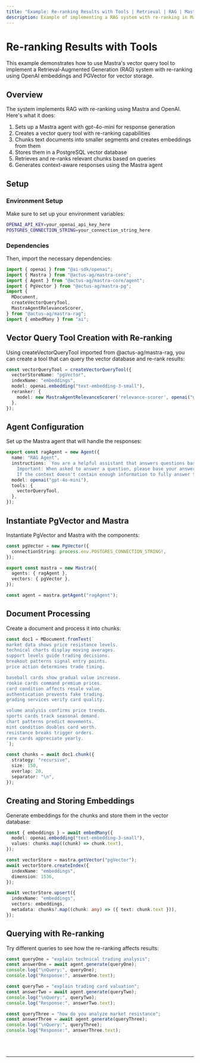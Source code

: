 ```yaml
---
title: "Example: Re-ranking Results with Tools | Retrieval | RAG | Mastra Docs"
description: Example of implementing a RAG system with re-ranking in Mastra using OpenAI embeddings and PGVector for vector storage.
---
```



# Re-ranking Results with Tools

This example demonstrates how to use Mastra's vector query tool to implement a Retrieval-Augmented Generation (RAG) system with re-ranking using OpenAI embeddings and PGVector for vector storage.

## Overview

The system implements RAG with re-ranking using Mastra and OpenAI. Here's what it does:

1. Sets up a Mastra agent with gpt-4o-mini for response generation
2. Creates a vector query tool with re-ranking capabilities
3. Chunks text documents into smaller segments and creates embeddings from them
4. Stores them in a PostgreSQL vector database
5. Retrieves and re-ranks relevant chunks based on queries
6. Generates context-aware responses using the Mastra agent

## Setup

### Environment Setup

Make sure to set up your environment variables:

```bash filename=".env"
OPENAI_API_KEY=your_openai_api_key_here
POSTGRES_CONNECTION_STRING=your_connection_string_here
```

### Dependencies

Then, import the necessary dependencies:

```typescript copy showLineNumbers filename="index.ts"
import { openai } from "@ai-sdk/openai";
import { Mastra } from "@actus-ag/mastra-core";
import { Agent } from "@actus-ag/mastra-core/agent";
import { PgVector } from "@actus-ag/mastra-pg";
import { 
  MDocument, 
  createVectorQueryTool,
  MastraAgentRelevanceScorer,
} from "@actus-ag/mastra-rag";
import { embedMany } from "ai";
```

## Vector Query Tool Creation with Re-ranking

Using createVectorQueryTool imported from @actus-ag/mastra-rag, you can create a tool that can query the vector database and re-rank results:

```typescript copy showLineNumbers{8} filename="index.ts"
const vectorQueryTool = createVectorQueryTool({
  vectorStoreName: "pgVector",
  indexName: "embeddings",
  model: openai.embedding("text-embedding-3-small"),
  reranker: {
    model: new MastraAgentRelevanceScorer('relevance-scorer', openai("gpt-4o-mini")),
  },
});
```

## Agent Configuration

Set up the Mastra agent that will handle the responses:

```typescript copy showLineNumbers{17} filename="index.ts"
export const ragAgent = new Agent({
  name: "RAG Agent",
  instructions: `You are a helpful assistant that answers questions based on the provided context. Keep your answers concise and relevant.
    Important: When asked to answer a question, please base your answer only on the context provided in the tool. 
    If the context doesn't contain enough information to fully answer the question, please state that explicitly.`,
  model: openai("gpt-4o-mini"),
  tools: {
    vectorQueryTool,
  },
});
```

## Instantiate PgVector and Mastra

Instantiate PgVector and Mastra with the components:

```typescript copy showLineNumbers{29} filename="index.ts"
const pgVector = new PgVector({
  connectionString: process.env.POSTGRES_CONNECTION_STRING!,
});

export const mastra = new Mastra({
  agents: { ragAgent },
  vectors: { pgVector },
});

const agent = mastra.getAgent("ragAgent");
```

## Document Processing

Create a document and process it into chunks:

```typescript copy showLineNumbers{38} filename="index.ts"
const doc1 = MDocument.fromText(`
market data shows price resistance levels.
technical charts display moving averages.
support levels guide trading decisions.
breakout patterns signal entry points.
price action determines trade timing.

baseball cards show gradual value increase.
rookie cards command premium prices.
card condition affects resale value.
authentication prevents fake trading.
grading services verify card quality.

volume analysis confirms price trends.
sports cards track seasonal demand.
chart patterns predict movements.
mint condition doubles card worth.
resistance breaks trigger orders.
rare cards appreciate yearly.
`);

const chunks = await doc1.chunk({
  strategy: "recursive",
  size: 150,
  overlap: 20,
  separator: "\n",
});
```

## Creating and Storing Embeddings

Generate embeddings for the chunks and store them in the vector database:

```typescript copy showLineNumbers{66} filename="index.ts"
const { embeddings } = await embedMany({
  model: openai.embedding("text-embedding-3-small"),
  values: chunks.map((chunk) => chunk.text),
});

const vectorStore = mastra.getVector("pgVector");
await vectorStore.createIndex({
  indexName: "embeddings",
  dimension: 1536,
});

await vectorStore.upsert({
  indexName: "embeddings",
  vectors: embeddings,
  metadata: chunks?.map((chunk: any) => ({ text: chunk.text })),
});
```

## Querying with Re-ranking

Try different queries to see how the re-ranking affects results:

```typescript copy showLineNumbers{82} filename="index.ts"
const queryOne = "explain technical trading analysis";
const answerOne = await agent.generate(queryOne);
console.log("\nQuery:", queryOne);
console.log("Response:", answerOne.text);

const queryTwo = "explain trading card valuation";
const answerTwo = await agent.generate(queryTwo);
console.log("\nQuery:", queryTwo);
console.log("Response:", answerTwo.text);

const queryThree = "how do you analyze market resistance";
const answerThree = await agent.generate(queryThree);
console.log("\nQuery:", queryThree);
console.log("Response:", answerThree.text);
```

<br />
<br />
<hr className="dark:border-[#404040] border-gray-300" />
<br />
<br />
<GithubLink
  link={
    "https://github.com/mastra-ai/mastra/blob/main/examples/basics/rag/rerank-rag"
  }
/>
